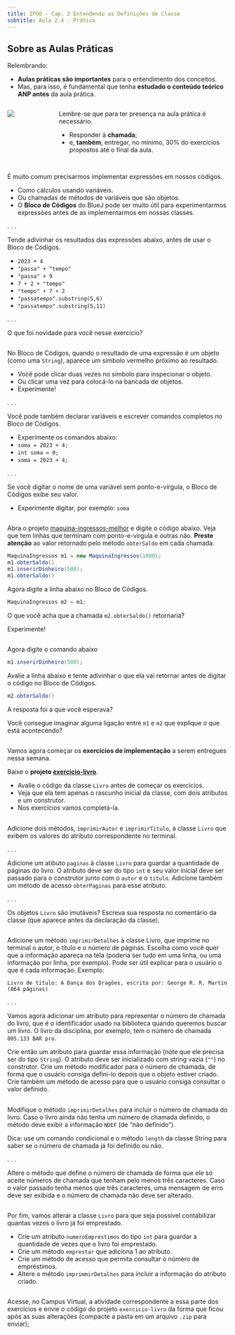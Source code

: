 ```yaml
---
title: IPOO - Cap. 2 Entendendo as Definições de Classe
subtitle: Aula 2.4 - Prática
---
```


## Sobre as Aulas Práticas {.smaller}

::: {.nonincremental}

Relembrando:

- **Aulas práticas são importantes** para o entendimento dos conceitos.
- Mas, para isso, é fundamental que tenha **estudado o conteúdo teórico ANP antes** da aula prática.

:::: {.columns}

::: {.column width="20%"}
![](imagens/fica_a_dica.png)
:::

::: {.column width="80%"}
::: {.callout-note title="Convenção" appearance="simple" icon=false}
Lembre-se que para ter presença na aula prática é necessário.

- Responder à **chamada**;
- e, **também**, entregar, no mínimo, 30% do exercícios propostos até o final da aula.
:::
:::

::::
:::

## {.smaller}

É muito comum precisarmos implementar expressões em nossos códigos.

- Como cálculos usando variáveis.
- Ou chamadas de métodos de variáveis que são objetos.
- O **Bloco de Códigos** do BlueJ pode ser muito útil para experimentarmos expressões antes de as implementarmos em nossas classes.

. . .

Tende adivinhar os resultados das expressões abaixo, antes de usar o Bloco de Códigos.

- `2023 + 4`
- `"passa" + "tempo"`
- `"passa" + 9`
- `7 + 2 + "tempo"`
- `"tempo" + 7 + 2`
- `"passatempo".substring(5,6)`
- `"passatempo".substring(5,11)`

. . .

O que foi novidade para você nesse exercício?

## {.smaller}

No Bloco de Códigos, quando o resultado de uma expressão é um objeto (como uma `String`), aparece um símbolo vermelho próximo ao resultado.

- Você pode clicar duas vezes no símbolo para inspecionar o objeto.
- Ou clicar uma vez para colocá-lo na bancada de objetos.
- Experimente!

. . .

Você pode também declarar variáveis e escrever comandos completos no Bloco de Códigos.

- Experimente os comandos abaixo:
- `soma = 2023 + 4;`
- `int soma = 0;`
- `soma = 2023 + 4;`

. . .

Se você digitar o nome de uma variável sem ponto-e-vírgula, o Bloco de Códigos exibe seu valor.

- Experimente digitar, por exemplo: `soma`

## 

::: {.callout-note title="Exercício" icon=false}
Abra o projeto [maquina-ingressos-melhor](https://github.com/ufla-ipoo/maquina-ingressos-melhor) e digite o código abaixo.
Veja que tem linhas que terminam com ponto-e-virgula e outras não.
**Preste atenção** ao valor retornado pelo método `obterSaldo` em cada chamada.

::: {.halfincfontsize}
```.java
MaquinaIngressos m1 = new MaquinaIngressos(1000);
m1.obterSaldo()
m1.inserirDinheiro(500);
m1.obterSaldo()
```
:::
:::

::: {.callout-note title="Exercício" icon=false}
Agora digite a linha abaixo no Bloco de Códigos.

::: {.halfincfontsize}
```.java
MaquinaIngressos m2 = m1;
```
:::

O que você acha que a chamada `m2.obterSaldo()` retornaria?

Experimente!
:::

## 

::: {.callout-note title="Exercício" icon=false}
Agora digite o comando abaixo

::: {.halfincfontsize}
```.java
m1.inserirDinheiro(500);
```
:::

Avalie a linha abaixo e tente adivinhar o que ela vai retornar antes de digitar o código no Bloco de Códigos.

::: {.halfincfontsize}
```.java
m2.obterSaldo()
```
:::

A resposta foi a que você esperava?

Você consegue imaginar alguma ligação entre `m1` e `m2` que explique o que está acontecendo?
:::

## {.smaller}

Vamos agora começar os **exercícios de implementação** a serem [entregues]{.alert} nessa semana.

Baixe o **projeto [exercicio-livro](https://github.com/ufla-ipoo/exercicio-livro)**.

- Avalie o código da classe `Livro` antes de começar os exercícios.
- Veja que ela tem apenas o rascunho inicial da classe, com dois atributos e um construtor.
- Nos exercícios vamos completá-la.

##

::: {.callout-note title="Exercício 1.1" icon=false}
Adicione dois métodos, `imprimirAutor` e `imprimirTitulo`, à classe `Livro` que exibem os valores do atributo correspondente no terminal.
:::

. . .

::: {.callout-note title="Exercício 1.2" icon=false}
Adicione um atibuto `paginas` à classe `Livro` para guardar a quantidade de páginas do livro.
O atributo deve ser do tipo `int` e seu valor inicial deve ser passado para o construtor junto com o `autor` e o `titulo`.
Adicione também um método de acesso `obterPaginas` para esse atributo.
:::

. . .

::: {.callout-note title="Exercício 1.3" icon=false}
Os objetos `Livro` são imutáveis?
Escreva sua resposta no comentário da classe (que aparece antes da declaração da classe).
:::

##

::: {.callout-note title="Exercício 1.4" icon=false}
Adicione um método `imprimirDetalhes` à classe Livro, que imprime no terminal o autor, o título e o número de páginas.
Escolha como você quer que a informação apareça na tela (poderia ser tudo em uma linha, ou uma informação por linha, por exemplo).
Pode ser útil explicar para o usuário o que é cada informação.
Exemplo:

::: {.halfincfontsize}
```
Livro de título: A Dança dos Dragões, escrito por: George R. R. Martin (864 páginas)
```
:::
:::

. . .

::: {.callout-note title="Exercício 1.5" icon=false}
Vamos agora adicionar um atributo para representar o número de chamada do livro, que é o identificador usado na biblioteca quando queremos buscar um livro.
O livro da disciplina, por exemplo, tem o número de chamada `005.133 BAR pro`.

Crie então um atributo para guardar essa informação (note que ele precisa ser do tipo `String`).
O atributo deve ser inicializado com string vazia (`""`) no construtor.
Crie um método modificador para o número de chamada, de forma que o usuário consiga defini-lo depois que o objeto estiver criado.
Crie também um método de acesso para que o usuário consiga consultar o valor definido.
:::

##

::: {.callout-note title="Exercício 1.6" icon=false}
Modifique o método `imprimirDetalhes` para incluir o número de chamada do livro.
Caso o livro ainda não tenha um número de chamada definido, o método deve exibir a informação `NDEF` (de "não definido").

Dica: use um comando condicional e o método `length` da classe String para saber se o número de chamada já foi definido ou não.
:::

. . .

::: {.callout-note title="Exercício 1.7" icon=false}
Altere o método que define o número de chamada de forma que ele só aceite números de chamada que tenham pelo menos três caracteres.
Caso o valor passado tenha menos que três caracteres, uma mensagem de erro deve ser exibida e o número de chamada não deve ser alterado.
:::

##

::: {.callout-note title="Exercício 1.8" icon=false}
Por fim, vamos alterar a classe `Livro` para que seja possível contabilizar quantas vezes o livro já foi emprestado.

- Crie um atributo `numeroEmprestimos` do tipo `int` para guardar a quantidade de vezes que o livro foi emprestado.
- Crie um método `emprestar` que adiciona 1 ao atributo.
- Crie um método de acesso que permita consultar o número de empréstimos.
- Altere o método `imprimmirDetalhes` para incluir a informação do atributo criado.
:::

## 

::: {.callout-important title="Entrega no Campus Virtual"}
Acesse, no Campus Virtual, a atividade correspondente a essa parte dos exercícios e envie o código do projeto `exercicio-livro` da forma que ficou após as suas alterações (compacte a pasta em um arquivo `.zip` para enviar);
:::
